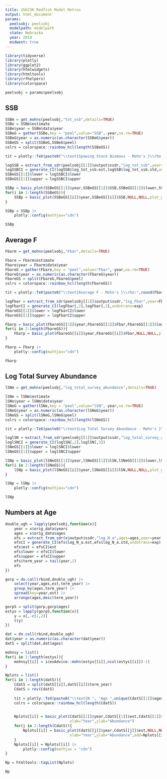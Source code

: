 ```yaml
---
title: 2GHJ3K Redfish Model Retros
output: html_document
params:
  peelsobj: peelsobj
  modelpath: modelpath
  state: Nebraska
  year: 2019
  midwest: true
---
```


```r
library(tidyverse)
library(plotly)
library(ggplot2)
library(htmlwidgets)
library(htmltools)
library(rfhelpers)
library(colorspace)
```

```r
peelsobj = params$peelsobj
```

## SSB

```r
SSBm = get_mohns(peelsobj,"tot_ssb",details=TRUE)
SSBe = SSBm$estimate
SSBe$year = SSBm$data$year
SSBeG = gather(SSBe,key = "peel",value="SSB",-year,na.rm=TRUE)
SSBeG$year = as.numeric(as.character(SSBeG$year))
SSBeGS = split(SSBeG,SSBeG$peel)
colrs = colorspace::rainbow_hcl(length(SSBeGS))

tit = plotly::TeX(paste0("\\text{Spawing Stock Biomass - Mohn's }\\rho:",round(SSBm$mohn$rho,3)))

logSSB = extract_from_sdr(peelsobj[[1]]$output$ssdr,"log_tot_ssb",year=SSBeGS[[1]]$year,flatten=TRUE)
logSSBCI = generate_CI(logSSB$log_tot_ssb.est,logSSB$log_tot_ssb.std,undotrans=exp)
SSBeGS[[1]]$lower = logSSBCI$lower
SSBeGS[[1]]$upper = logSSBCI$upper

SSBp = basic_plot(SSBeGS[[1]]$year,SSBeGS[[1]]$SSB,SSBeGS[[1]]$lower,SSBeGS[[1]]$upper,plot_group="All Years",color=colrs[1],title= tit,xlab="Year",ylab="SSB")
for(i in 2:length(SSBeGS)){
    SSBp = basic_plot(SSBeGS[[i]]$year,SSBeGS[[i]]$SSB,NULL,NULL,plot_group=paste0("-",i-1," Years"),color=colrs[i],title= tit,xlab="Year",ylab="SSB",add=SSBp)
}

SSBp = SSBp |>
    plotly::config(mathjax="cdn")

SSBp
```

## Average F

```r
Fbarm = get_mohns(peelsobj,"Fbar",details=TRUE)

Fbare = Fbarm$estimate
Fbare$year = Fbarm$data$year
FbareG = gather(Fbare,key = "peel",value="Fbar",-year,na.rm=TRUE)
FbareG$year = as.numeric(as.character(FbareG$year))
FbareGS = split(FbareG,FbareG$peel)
colrs = colorspace::rainbow_hcl(length(FbareGS))

tit = plotly::TeX(paste0("\\text{Average F - Mohn's }\\rho:",round(Fbarm$mohn$rho,3)))

logFbar = extract_from_sdr(peelsobj[[1]]$output$ssdr,"log_Fbar",year=FbareGS[[1]]$year,flatten=TRUE)
logFbarCI = generate_CI(logFbar[,2],logFbar[,3],undotrans=exp)
FbareGS[[1]]$lower = logFbarCI$lower
FbareGS[[1]]$upper = logFbarCI$upper

Fbarp = basic_plot(FbareGS[[1]]$year,FbareGS[[1]]$Fbar,FbareGS[[1]]$lower,FbareGS[[1]]$upper,plot_group="All Years",color=colrs[1],title= tit,xlab="Year",ylab="Fbar")
for(i in 2:length(FbareGS)){
    Fbarp = basic_plot(FbareGS[[i]]$year,FbareGS[[i]]$Fbar,NULL,NULL,plot_group=paste0("-",i-1," Years"),color=colrs[i],title= tit,xlab="Year",ylab="Fbar",add=Fbarp)
}

Fbarp = Fbarp |>
    plotly::config(mathjax="cdn")

Fbarp

```

## Log Total Survey Abundance

```r
lSNm = get_mohns(peelsobj,"log_total_survey_abundance",details=TRUE)

lSNe = lSNm$estimate
lSNe$year = lSNm$data$year
lSNeG = gather(lSNe,key = "peel",value="lSN",-year,na.rm=TRUE)
lSNeG$year = as.numeric(as.character(lSNeG$year))
lSNeGS = split(lSNeG,lSNeG$peel)
colrs = colorspace::rainbow_hcl(length(lSNeGS))

tit = plotly::TeX(paste0("\\text{Log Total Survey Abundance - Mohn's }\\rho:",round(lSNm$mohn$rho,3)))

loglSN = extract_from_sdr(peelsobj[[1]]$output$ssdr,"log_total_survey_abundance",year=lSNeGS[[1]]$year,flatten=TRUE)
loglSNCI = generate_CI(loglSN[,2],loglSN[,3])
lSNeGS[[1]]$lower = loglSNCI$lower
lSNeGS[[1]]$upper = loglSNCI$upper

lSNp = basic_plot(lSNeGS[[1]]$year,lSNeGS[[1]]$lSN,lSNeGS[[1]]$lower,lSNeGS[[1]]$upper,plot_group="All Years",color=colrs[1],title= tit,xlab="Year",ylab="lSN")
for(i in 2:length(lSNeGS)){
    lSNp = basic_plot(lSNeGS[[i]]$year,lSNeGS[[i]]$lSN,NULL,NULL,plot_group=paste0("-",i-1," Years"),color=colrs[i],title= tit,xlab="Year",ylab="lSN",add=lSNp)
}

lSNp = lSNp |>
    plotly::config(mathjax="cdn")

lSNp


```

## Numbers at Age 

```r

double_ugh = lapply(peelsobj,function(x){
    year = x$orig_data$years
    ages = x$orig_data$ages
    efs = extract_from_sdr(x$output$ssdr,"log_N_a",ages=ages,year=year,flatten=TRUE)
    efsCI = generate_CI(efs$log_N_a.est,efs$log_N_a.std,undotrans=exp)
    efs$est = efsCI$est
    efs$lower = efsCI$lower
    efs$upper = efsCI$upper
    efs$term_year = tail(year,1)
    efs
})

gorp = do.call(rbind,double_ugh) |>
    select(year,ages,est,term_year) |>
    group_by(ages,term_year) |>
    spread(key=year,est) |>
    arrange(ages,desc(term_year))

gorpS = split(gorp,gorp$ages)
estys = lapply(gorpS,function(x){
    y = x[,-c(1,2)]
    t(y)
})

dat = do.call(rbind,double_ugh)
dat$year = as.numeric(as.character(dat$year))
datS = split(dat,dat$ages)

mohnsy = list()
for(i in 1:length(estys)){
    mohnsy[[i]] = icesAdvice::mohn(estys[[i]],ncol(estys[[i]])-1)
}

Nplots = list()
for(i in 1:length(datS)){
    CdatS = split(datS[[i]],datS[[i]]$term_year)
    CdatS = rev(CdatS)
    
    tit = plotly::TeX(paste0("\\text{N ", "Age ",unique(CdatS[[1]]$ages)," - Mohn's }\\rho:",round(mohnsy[[i]],3)))
    colrs = colorspace::rainbow_hcl(length(CdatS))

    
    Nplots[[i]] = basic_plot(CdatS[[1]]$year,CdatS[[1]]$est,CdatS[[1]]$lower,CdatS[[1]]$upper,"All Years",color=colrs[1],title=tit,
                             xlab="Year",ylab="Abundance")
    for(j in 2:length(CdatS)){
        Nplots[[i]] = basic_plot(CdatS[[j]]$year,CdatS[[j]]$est,NULL,NULL,"All Years",color=colrs[j],title=tit,
                             xlab="Year",ylab="Abundance",add=Nplots[[i]])
    }
    Nplots[[i]] = Nplots[[i]] |>
        plotly::config(mathjax = "cdn")
}

Np = htmltools::tagList(Nplots)

Np

```
